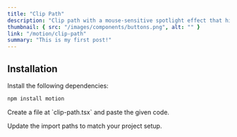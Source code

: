 ```yaml
---
title: "Clip Path"
description: "Clip path with a mouse-sensitive spotlight effect that highlights the border of the div or section as you move your cursor"
thumbnail: { src: "/images/components/buttons.png", alt: "" }
link: "/motion/clip-path"
summary: "This is my first post!"
---
```



## Installation

<Steps>
<Step>
Install the following dependencies:
</Step>

```bash
npm install motion
```

<Step>
Create a file at `clip-path.tsx` and paste the given code.
</Step>


<Step>Update the import paths to match your project setup.</Step>

</Steps>
